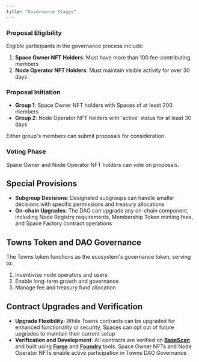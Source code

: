 ```yaml
---
title: "Governance Stages"
---
```


### **Proposal Eligibility**

Eligible participants in the governance process include:

1. **Space Owner NFT Holders**: Must have more than 100 fee-contributing members
2. **Node Operator NFT Holders**: Must maintain visible activity for over 30 days

### **Proposal Initiation**

- **Group 1**: Space Owner NFT holders with Spaces of at least 200 members
- **Group 2**: Node Operator NFT holders with 'active' status for at least 30 days

Either group's members can submit proposals for consideration.

### **Voting Phase**

Space Owner and Node Operator NFT holders can vote on proposals.

## **Special Provisions**

- **Subgroup Decisions**: Designated subgroups can handle smaller decisions with specific permissions and treasury allocations
- **On-chain Upgrades**: The DAO can upgrade any on-chain component, including Node Registry requirements, Membership Token minting fees, and Space Factory contract operations

## **Towns Token and DAO Governance**

The Towns token functions as the ecosystem's governance token, serving to:

1. Incentivize node operators and users
2. Enable long-term growth and governance
3. Manage fee and treasury fund allocation

## **Contract Upgrades and Verification**

- **Upgrade Flexibility**: While Towns contracts can be upgraded for enhanced functionality or security, Spaces can opt out of future upgrades to maintain their current setup
- **Verification and Development**: All contracts are verified on [**BaseScan**](https://basescan.org/) and built using [**Forge**](https://github.com/foundry-rs/forge-std) and [**Foundry**](https://github.com/foundry-rs/foundry) tools. Space Owner NFTs and Node Operator NFTs enable active participation in Towns DAO Governance